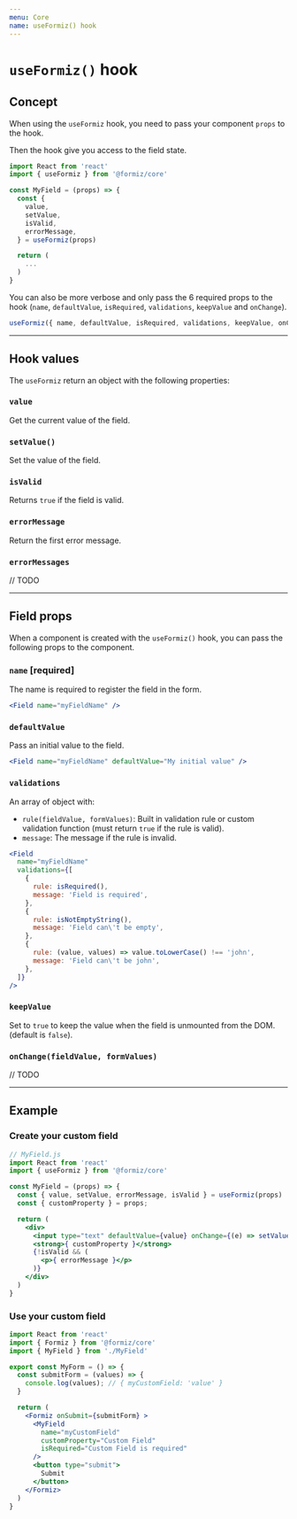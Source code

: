 ```yaml
---
menu: Core
name: useFormiz() hook
---
```


# `useFormiz()` hook

## Concept

When using the `useFormiz` hook, you need to pass your component `props` to the hook.

Then the hook give you access to the field state.

```jsx
import React from 'react'
import { useFormiz } from '@formiz/core'

const MyField = (props) => {
  const {
    value,
    setValue,
    isValid,
    errorMessage,
  } = useFormiz(props)

  return (
    ...
  )
}
```

You can also be more verbose and only pass the 6 required props to the hook (`name`, `defaultValue`, `isRequired`, `validations`, `keepValue` and `onChange`).

```jsx
useFormiz({ name, defaultValue, isRequired, validations, keepValue, onChange })
```

---

## Hook values

The `useFormiz` return an object with the following properties:

### `value`

Get the current value of the field.

### `setValue()`

Set the value of the field.

### `isValid`

Returns `true` if the field is valid.

### `errorMessage`

Return the first error message.

### `errorMessages`

// TODO

---

## Field props

When a component is created with the `useFormiz()` hook,
you can pass the following props to the component.

### `name` [required]

The name is required to register the field in the form.

```jsx
<Field name="myFieldName" />
```

### `defaultValue`

Pass an initial value to the field.

```jsx
<Field name="myFieldName" defaultValue="My initial value" />
```

### `validations`

An array of object with:
- `rule(fieldValue, formValues)`: Built in validation rule or custom validation function (must return `true` if the rule is valid).
- `message`: The message if the rule is invalid.

```jsx
<Field
  name="myFieldName"
  validations={[
    {
      rule: isRequired(),
      message: 'Field is required',
    },
    {
      rule: isNotEmptyString(),
      message: 'Field can\'t be empty',
    },
    {
      rule: (value, values) => value.toLowerCase() !== 'john',
      message: 'Field can\'t be john',
    },
  ]}
/>
```

### `keepValue`

Set to `true` to keep the value when the field is unmounted from the DOM. (default is `false`).

### `onChange(fieldValue, formValues)`

// TODO


---

## Example

### Create your custom field

```jsx
// MyField.js
import React from 'react'
import { useFormiz } from '@formiz/core'

const MyField = (props) => {
  const { value, setValue, errorMessage, isValid } = useFormiz(props)
  const { customProperty } = props;

  return (
    <div>
      <input type="text" defaultValue={value} onChange={(e) => setValue(e.target.value)}>
      <strong>{ customProperty }</strong>
      {!isValid && (
        <p>{ errorMessage }</p>
      )}
    </div>
  )
}
```

### Use your custom field

```jsx
import React from 'react'
import { Formiz } from '@formiz/core'
import { MyField } from './MyField'

export const MyForm = () => {
  const submitForm = (values) => {
    console.log(values); // { myCustomField: 'value' }
  }

  return (
    <Formiz onSubmit={submitForm} >
      <MyField
        name="myCustomField"
        customProperty="Custom Field"
        isRequired="Custom Field is required"
      />
      <button type="submit">
        Submit
      </button>
    </Formiz>
  )
}
```
